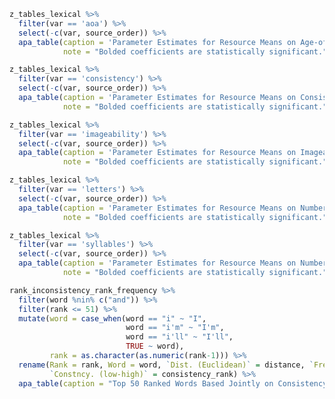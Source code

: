

\newpage
\thispagestyle{empty}

\begin{center}
\vspace*{\fill} 
\huge Appendix 
\vspace*{\fill} 
\end{center}

\newpage

\clearpage
```r
z_tables_lexical %>% 
  filter(var == 'aoa') %>% 
  select(-c(var, source_order)) %>% 
  apa_table(caption = 'Parameter Estimates for Resource Means on Age-of-Acquisition Relative to Normative Sample from TASA',
            note = "Bolded coefficients are statistically significant.", escape = FALSE)

```


```r
z_tables_lexical %>% 
  filter(var == 'consistency') %>% 
  select(-c(var, source_order)) %>% 
  apa_table(caption = 'Parameter Estimates for Resource Means on Consistency Relative to Normative Sample from TASA',
            note = "Bolded coefficients are statistically significant.", escape = FALSE, placement = "h")

```


```r
z_tables_lexical %>% 
  filter(var == 'imageability') %>% 
  select(-c(var, source_order)) %>% 
  apa_table(caption = 'Parameter Estimates for Resource Means on Imageability Relative to Normative Sample from TASA',
            note = "Bolded coefficients are statistically significant.", escape = FALSE, placement = "h")

```


```r
z_tables_lexical %>% 
  filter(var == 'letters') %>% 
  select(-c(var, source_order)) %>% 
  apa_table(caption = 'Parameter Estimates for Resource Means on Number of Letters per Word Relative to Normative Sample from TASA',
            note = "Bolded coefficients are statistically significant.", escape = FALSE, placement = "h")

```


```r
z_tables_lexical %>% 
  filter(var == 'syllables') %>% 
  select(-c(var, source_order)) %>% 
  apa_table(caption = 'Parameter Estimates for Resource Means on Number of Syllables per Word Relative to Normative Sample from TASA',
            note = "Bolded coefficients are statistically significant.", escape = FALSE, placement = "h")


```
\clearpage
\begingroup\setstretch{1}
```r

rank_inconsistency_rank_frequency %>% 
  filter(word %nin% c("and")) %>% 
  filter(rank <= 51) %>%
  mutate(word = case_when(word == "i" ~ "I",
                          word == "i'm" ~ "I'm",
                          word == "i'll" ~ "I'll",
                          TRUE ~ word),
         rank = as.character(as.numeric(rank-1))) %>% 
  rename(Rank = rank, Word = word, `Dist. (Euclidean)` = distance, `Freq. (high-low)` = tasa_rank,
         `Constncy. (low-high)` = consistency_rank) %>% 
  apa_table(caption = "Top 50 Ranked Words Based Jointly on Consistency and Frequency", note = "This table extends the shorter table (top 10) provided in the text. Rankings derived from Euclidean distance of inconsistency and frequency ranking against the origin (0, 0). The calculated distance is also provided. All words for all resources were considered when making the calculation. Consistency is arranged such that a low rank means low consistency. Frequency is arranged so that a low rank means high frquency.", longtable = TRUE, placement = "h")

```
\endgroup









  